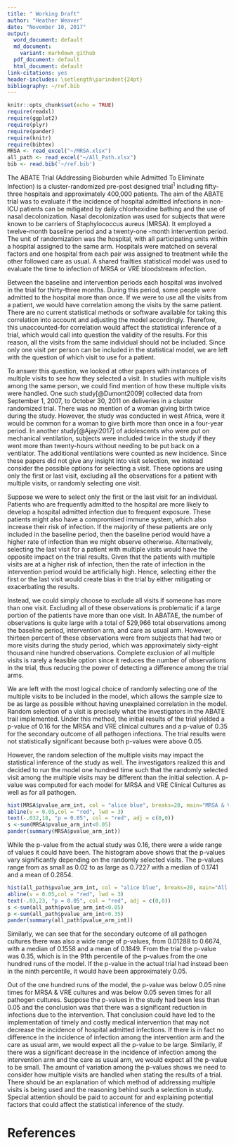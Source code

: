 ---
title: " Working Draft"
author: "Heather Weaver"
date: "November 10, 2017"
output:
  word_document: default
  md_document:
    variant: markdown_github
  pdf_document: default
  html_document: default
link-citations: yes
header-includes: \setlength\parindent{24pt}
bibliography: ~/ref.bib
---

```{r setup, include=FALSE}
knitr::opts_chunk$set(echo = TRUE)
require(readxl)
require(ggplot2)
require(plyr)
require(pander)
require(knitr)
require(bibtex)
MRSA <- read_excel("~/MRSA.xlsx")
all_path <- read_excel("~/All_Path.xlsx")
bib <- read.bib('~/ref.bib')
```



The ABATE Trial (Addressing Bioburden while Admitted To Eliminate Infection) is a cluster-randomized pre-post designed trial$^1$ including fifty-three hospitals and approximately 400,000 patients. The aim of the ABATE trial was to evaluate if the incidence of hospital admitted infections in non-ICU patients can be mitigated by daily chlorhexidine bathing and the use of nasal decolonization. Nasal decolonization was used for subjects that were known to be carriers of Staphylococcus aureus (MRSA). It employed a twelve-month baseline period and a twenty-one -month intervention period. The unit of randomization was the hospital, with all participating units within a hospital assigned to the same arm. Hospitals were matched on several factors and one hospital from each pair was assigned to treatment while the other followed care as usual. A shared frailties statistical model was used to evaluate the time to infection of MRSA or VRE bloodstream infection. 

Between the baseline and intervention periods each hospital was involved in the trial for thirty-three months. During this period, some people were admitted to the hospital more than once. If we were to use all the visits from a patient, we would have correlation among the visits by the same patient. There are no current statistical methods or software available for taking this correlation into account and adjusting the model accordingly. Therefore, this unaccounted-for correlation would affect the statistical inference of a trial, which would call into question the validity of the results. For this reason, all the visits from the same individual should not be included. Since only one visit per person can be included in the statistical model, we are left with the question of which visit to use for a patient.

To answer this question, we looked at other papers with instances of multiple visits to see how they selected a visit. In studies with multiple visits among the same person, we could find mention of how these multiple visits were handled. One such study[@Dumont2009] collected data from September 1, 2007, to October 30, 2011 on deliveries in a cluster randomized trial. There was no mention of a woman giving birth twice during the study. However, the study was conducted in west Africa, were it would be common for a woman to give birth more than once in a four-year period. In another study[@Ajayi2017] of adolescents who were put on mechanical ventilation, subjects were included twice in the study if they went more than twenty-hours without needing to be put back on a ventilator. The additional ventilations were counted as new incidence. Since these papers did not give any insight into visit selection, we instead consider the possible options for selecting a visit. These options are using only the first or last visit, excluding all the observations for a patient with multiple visits, or randomly selecting one visit.

Suppose we were to select only the first or the last visit for an individual. Patients who are frequently admitted to the hospital are more likely to develop a hospital admitted infection due to frequent exposure. These patients might also have a compromised immune system, which also increase their risk of infection. If the majority of these patients are only included in the baseline period, then the baseline period would have a higher rate of infection than we might observe otherwise. Alternatively, selecting the last visit for a patient with multiple visits would have the opposite impact on the trial results. Given that the patients with multiple visits are at a higher risk of infection, then the rate of infection in the intervention period would be artificially high. Hence, selecting either the first or the last visit would create bias in the trial by either mitigating or exacerbating the results.

Instead, we could simply choose to exclude all visits if someone has more than one visit. Excluding all of these observations is problematic if a large portion of the patients have more than one visit. In ABATAE, the number of observations is quite large with a total of 529,966 total observations among the baseline period, intervention arm, and care as usual arm. However, thirteen percent of these observations were from subjects that had two or more visits during the study period, which was approximately sixty-eight thousand nine hundred observations. Complete exclusion of all multiple visits is rarely a feasible option since it reduces the number of observations in the trial, thus reducing the power of detecting a difference among the trial arms. 

We are left with the most logical choice of randomly selecting one of the multiple visits to be included in the model, which allows the sample size to be as large as possible without having unexplained correlation in the model. Random selection of a visit is precisely what the investigators in the ABATE trail implemented. Under this method, the initial results of the trial yielded a p-value of 0.16 for the MRSA and VRE clinical cultures and a p-value of 0.35 for the secondary outcome of all pathogen infections. The trial results were not statistically significant because both p-values were above 0.05. 

However, the random selection of the multiple visits may impact the statistical inference of the study as well. The investigators realized this and decided to run the model one hundred time such that the randomly selected visit among the multiple visits may be different than the initial selection. A p-value was computed for each model for MRSA and VRE Clinical Cultures as well as for all pathogen. 

```{r, echo=FALSE}
hist(MRSA$pvalue_arm_int, col = "alice blue", breaks=20, main="MRSA & VRE Clinical Cultures P-Values for 100 Random Draws", xlab="P-Values")
abline(v = 0.05,col = "red", lwd = 3)
text(-.032,18, "p = 0.05", col = "red", adj = c(0,0))
s <-sum(MRSA$pvalue_arm_int<0.05)
pander(summary(MRSA$pvalue_arm_int))
```

While the p-value from the actual study was 0.16, there were a wide range of values it could have been. The histogram above shows that the p-values vary significantly depending on the randomly selected visits. The p-values range from as small as 0.02 to as large as 0.7227 with a median of 0.1741 and a mean of 0.2854. 

```{r, echo=FALSE}
hist(all_path$pvalue_arm_int, col = "alice blue", breaks=20, main="All Pathogen Clinical Cultures P-Vales for 100 Random Draws", xlab="P-Values")
abline(v = 0.05,col = "red", lwd = 3)
text(-.03,23, "p = 0.05", col = "red", adj = c(0,0))
s <-sum(all_path$pvalue_arm_int<0.05)
p <-sum(all_path$pvalue_arm_int<0.35)
pander(summary(all_path$pvalue_arm_int))
```
Similarly, we can see that for the secondary outcome of all pathogen cultures there was also a wide range of p-values, from 0.01288 to 0.6674, with a median of 0.1558 and a mean of 0.1849. From the trial the p-value was 0.35, which is in the 91th percentile of the p-values from the one hundred runs of the model. If the p-value in the actual trial had instead been in the ninth percentile, it would have been approximately 0.05. 

Out of the one hundred runs of the model, the p-value was below 0.05 nine times for MRSA & VRE cultures and was below 0.05 seven times for all pathogen cultures. Suppose the p-values in the study had been less than 0.05 and the conclusion was that there was a significant reduction in infections due to the intervention. That conclusion could have led to the implementation of timely and costly medical intervention that may not decrease the incidence of hospital admitted infections. 
If there is in fact no difference in the incidence of infection among the intervention arm and the care as usual arm, we would expect all the p-value to be large. Similarly, if there was a significant decrease in the incidence of infection among the intervention arm and the care as usual arm, we would expect all the p-value to be small. 
The amount of variation among the p-values shows we need to consider how multiple visits are handled when stating the results of a trial. There should be an explanation of which method of addressing multiple visits is being used and the reasoning behind such a selection in study. Special attention should be paid to account for and explaining potential factors that could affect the statistical inference of the study. 

# References


